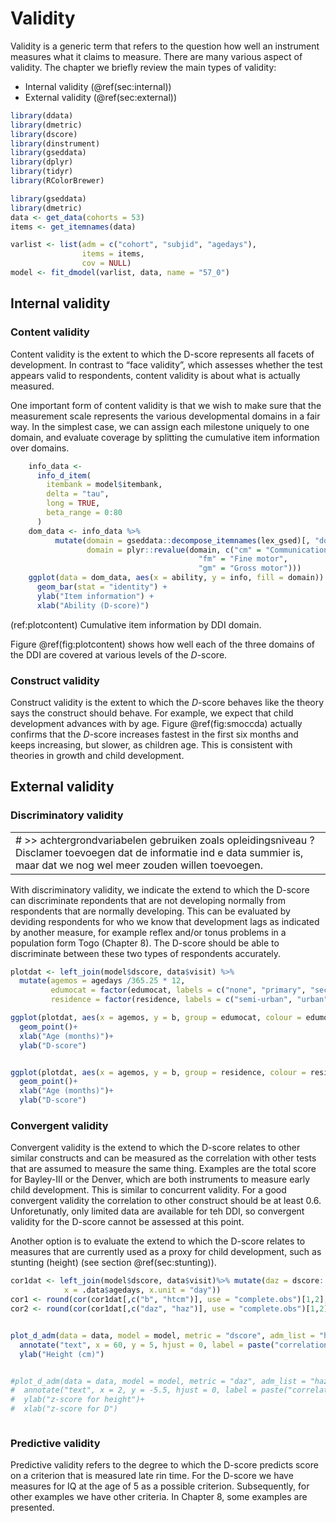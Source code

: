 # Validity {#ch:validity}

Validity is a generic term that refers to the question how well an
instrument measures what it claims to measure. There are many various
aspect of validity. The chapter we briefly review the main types of
validity:

* Internal validity (\@ref(sec:internal))
* External validity (\@ref(sec:external))


```{r init07, include=FALSE}
library(ddata)
library(dmetric)
library(dscore)
library(dinstrument)
library(gseddata)
library(dplyr)
library(tidyr)
library(RColorBrewer)
```

```{r smoccdata5, echo = FALSE, warning = FALSE}
library(gseddata)
library(dmetric)
data <- get_data(cohorts = 53)
items <- get_itemnames(data)
```

```{r smoccfit5, echo = FALSE, warning = FALSE}
varlist <- list(adm = c("cohort", "subjid", "agedays"), 
                items = items,
                cov = NULL)
model <- fit_dmodel(varlist, data, name = "57_0")
```

## Internal validity {#sec:internal}

### Content validity

Content validity is the extent to which the D-score represents all
facets of development. In contrast to "face validity", which assesses
whether the test appears valid to respondents, content validity is
about what is actually measured. 

One important form of content validity is that we wish to make sure
that the measurement scale represents the various developmental
domains in a fair way. In the simplest case, we can assign each
milestone uniquely to one domain, and evaluate coverage by splitting
the cumulative item information over domains.

```{r plotcontent, echo=FALSE, fig.height=3, fig.show='hold', message=FALSE, warning=FALSE, fig.cap = '(ref:plotcontent)'}
    info_data <-
      info_d_item(
        itembank = model$itembank,
        delta = "tau",
        long = TRUE,
        beta_range = 0:80
      )
    dom_data <- info_data %>% 
          mutate(domain = gseddata::decompose_itemnames(lex_gsed)[, "domain"],
                 domain = plyr::revalue(domain, c("cm" = "Communication", 
                                          "fm" = "Fine motor",
                                          "gm" = "Gross motor")))
    ggplot(data = dom_data, aes(x = ability, y = info, fill = domain)) +
      geom_bar(stat = "identity") +
      ylab("Item information") +
      xlab("Ability (D-score)")

```

(ref:plotcontent) Cumulative item information by DDI domain.

Figure \@ref(fig:plotcontent) shows how well each of the three domains
of the DDI are covered at various levels of the $D$-score.

### Construct validity

Construct validity is the extent to which the $D$-score behaves like
the theory says the construct should behave. For example, we expect
that child development advances with by age. Figure \@ref(fig:smoccda)
actually confirms that the $D$-score increases fastest in the first
six months and keeps increasing, but slower, as children age. This is
consistent with theories in growth and child development.

## External validity {#sec:external}

### Discriminatory validity

---
# >> achtergrondvariabelen gebruiken zoals opleidingsniveau ? Disclamer toevoegen dat de informatie ind e data summier is, maar dat we nog wel meer zouden willen toevoegen. 
---

With discriminatory validity, we indicate the extend to which the
D-score can discriminate repondents that are not developing normally
from respondents that are normally developing. This can be evaluated
by deviding respondents for who we know that development lags as
indicated by another measure, for example reflex and/or tonus problems
in a population form Togo (Chapter 8).  The D-score should be able to
discriminate between these two types of respondents accurately.


```{r plotdiscr, eval=FALSE, echo=FALSE, fig.height=3, fig.show='hold', message=FALSE, warning=FALSE}
plotdat <- left_join(model$dscore, data$visit) %>%
  mutate(agemos = agedays /365.25 * 12,
         edumocat = factor(edumocat, labels = c("none", "primary", "secondary", "above secondary")),
         residence = factor(residence, labels = c("semi-urban", "urban", "metropolitan")))

ggplot(plotdat, aes(x = agemos, y = b, group = edumocat, colour = edumocat))+
  geom_point()+
  xlab("Age (months)")+
  ylab("D-score")


ggplot(plotdat, aes(x = agemos, y = b, group = residence, colour = residence))+
  geom_point()+
  xlab("Age (months)")+
  ylab("D-score")

```



### Convergent validity

Convergent validity is the extend to which the D-score relates to
other similar constructs and can be measured as the correlation with
other tests that are assumed to measure the same thing. Examples are
the total score for Bayley-III or the Denver, which are both 
instruments to measure early child development. This is
similar to concurrent validity. For a good convergent validity the
correlation to other construct should be at least 0.6. Unforetunatly,
only limited data are available for teh DDI, so convergent validity 
for the D-score cannot be assessed at this point. 

Another option is to evaluate the extend to which the D-score relates
to measures that are currently used as a proxy for child development, 
such as stunting (height) (see section \@ref(sec:stunting)).


```{r plotconcurrent, eval=TRUE, echo=FALSE, fig.height=3, fig.show='hold', message=FALSE, warning=FALSE}
cor1dat <- left_join(model$dscore, data$visit)%>% mutate(daz = dscore::daz(b, 
            x = .data$agedays, x.unit = "day"))
cor1 <- round(cor(cor1dat[,c("b", "htcm")], use = "complete.obs")[1,2],2)
cor2 <- round(cor(cor1dat[,c("daz", "haz")], use = "complete.obs")[1,2],2)


plot_d_adm(data = data, model = model, metric = "dscore", adm_list = "htcm", show_legend = FALSE, show_cor = FALSE)[[1]]+
  annotate("text", x = 60, y = 5, hjust = 0, label = paste("correlation =", cor1))+
  ylab("Height (cm)")


#plot_d_adm(data = data, model = model, metric = "daz", adm_list = "haz", show_legend = FALSE, show_cor = FALSE)[[1]]+
#  annotate("text", x = 2, y = -5.5, hjust = 0, label = paste("correlation =", cor2))+
#  ylab("z-score for height")+
#  xlab("z-score for D")



```



### Predictive validity

Predictive validity refers to the degree to which the D-score predicts
score on a criterion that is measured late rin time. For the D-score
we have measures for IQ at the age of 5 as a possible criterion.
Subsequently, for other examples we have other criteria. In Chapter 8,
some examples are presented.
